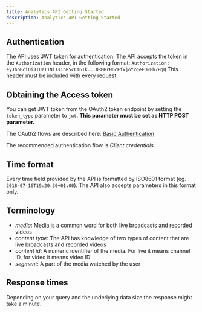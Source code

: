 ```yaml
---
title: Analytics API Getting Started
description: Analytics API Getting Started
---
```


## Authentication
The API uses JWT token for authentication. The API accepts the token in the
`Authorization` header, in the following format:
`Authorization: eyJhbGciOiJIUzI1NiIsInR5cCI6Ik...0RMHrHDcEfxjoYZgeFONFh7HgQ`
This header must be included with every request.

## Obtaining the Access token
You can get JWT token from the OAuth2 token endpoint by setting the `token_type` parameter to `jwt`. **This parameter must be set as HTTP POST parameter.**

The OAuth2 flows are described here:
[Basic Authentication](/api-basics-authentication)

The recommended authentication flow is _Client credentials_.

## Time format
Every time field provided by the API is formatted by ISO8601 format (eg. `2018-07-16T19:20:30+01:00`).
The API also accepts parameters in this format only.

## Terminology
 - *media*: Media is a common word for both live broadcasts and recorded videos
 - *content type*: The API has knowledge of two types of content that are live
   broadcasts and recorded videos
 - *content id*: A numeric identifier of the media. For live it means channel ID,
   for video it means video ID
 - *segment*: A part of the media watched by the user

## Response times
Depending on your query and the underlying data size the response might take a minute.